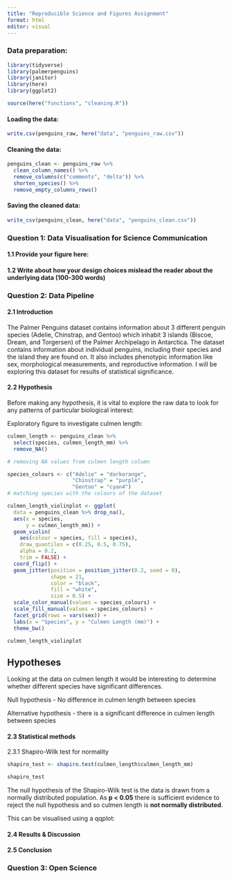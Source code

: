 ```yaml
---
title: "Reproducible Science and Figures Assignment"
format: html
editor: visual
---
```


### Data preparation:

```r
library(tidyverse)
library(palmerpenguins)
library(janitor)
library(here)
library(ggplot2)

source(here("functions", "cleaning.R"))
```

#### Loading the data:

```r
write.csv(penguins_raw, here("data", "penguins_raw.csv"))
```

#### Cleaning the data:

```r
penguins_clean <- penguins_raw %>%
  clean_column_names() %>%
  remove_columns(c("comments", "delta")) %>%
  shorten_species() %>%
  remove_empty_columns_rows()
```

#### Saving the cleaned data:

```r
write_csv(penguins_clean, here("data", "penguins_clean.csv"))
```

### Question 1: Data Visualisation for Science Communication

#### 1.1 Provide your figure here:

#### 1.2 Write about how your design choices mislead the reader about the underlying data (100-300 words)

### 

### Question 2: Data Pipeline

#### 2.1 Introduction

The Palmer Penguins dataset contains information about 3 different penguin species (Adelie, Chinstrap, and Gentoo) which inhabit 3 islands (Biscoe, Dream, and Torgersen) of the Palmer Archipelago in Antarctica. The dataset contains information about individual penguins, including their species and the island they are found on. It also includes phenotypic information like sex, morphological measurements, and reproductive information. I will be exploring this dataset for results of statistical significance.

#### 2.2 Hypothesis

Before making any hypothesis, it is vital to explore the raw data to look for any patterns of particular biological interest:

Exploratory figure to investigate culmen length:

```r
culmen_length <- penguins_clean %>%
  select(species, culmen_length_mm) %>% 
  remove_NA()

# removing NA values from culmen length column
```

```r
species_colours <- c("Adelie" = "darkorange",
                     "Chinstrap" = "purple",
                     "Gentoo" = "cyan4")
# matching species with the colours of the dataset

culmen_length_violinplot <- ggplot(
  data = penguins_clean %>% drop_na(),
  aes(x = species,
      y = culmen_length_mm)) +
  geom_violin(
    aes(colour = species, fill = species),
    draw_quantiles = c(0.25, 0.5, 0.75),
    alpha = 0.2,
    trim = FALSE) +
  coord_flip() +
  geom_jitter(position = position_jitter(0.2, seed = 0),
              shape = 21,
              color = "black",
              fill = "white",
              size = 0.5) +
  scale_color_manual(values = species_colours) +
  scale_fill_manual(values = species_colours) +
  facet_grid(rows = vars(sex)) + 
  labs(x = "Species", y = "Culmen Length (mm)") +
  theme_bw()

culmen_length_violinplot
```

::: {.callout-note icon="false"}
## Hypotheses

Looking at the data on culmen length it would be interesting to determine whether different species have significant differences.

Null hypothesis - No difference in culmen length between species

Alternative hypothesis - there is a significant difference in culmen length between species
:::

#### 2.3 Statistical methods

2.3.1 Shapiro-Wilk test for normality

```r
shapiro_test <- shapiro.test(culmen_length$culmen_length_mm)

shapiro_test
```

The null hypothesis of the Shapiro-Wilk test is the data is drawn from a normally distributed population. As **p \< 0.05** there is sufficient evidence to reject the null hypothesis and so culmen length is **not normally distributed**.

This can be visualised using a qqplot:

#### 2.4 Results & Discussion

#### 2.5 Conclusion

### Question 3: Open Science
